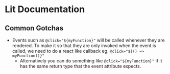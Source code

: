 # Lit Documentation

## Common Gotchas

- Events such as `@click="${myFunction}"` will be called whenever they are rendered.
    To make it so that they are only invoked when the event is called, we need to do a
    react like callback eg. `@click="${() => myFunction()}"`
    - Alternatively you can do something like `@click="${myFunction}"` if it has the same
    return type that the event attribute expects.
